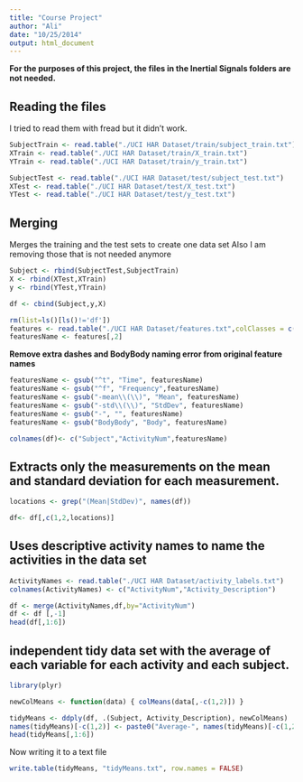 ```yaml
---
title: "Course Project"
author: "Ali"
date: "10/25/2014"
output: html_document
---
```


**For the purposes of this project, the files in the Inertial Signals folders are not needed.**

Reading the files
----------------
I tried to read them with fread but it didn't work.

```r

SubjectTrain <- read.table("./UCI HAR Dataset/train/subject_train.txt")
XTrain <- read.table("./UCI HAR Dataset/train/X_train.txt")
YTrain <- read.table("./UCI HAR Dataset/train/y_train.txt")

SubjectTest <- read.table("./UCI HAR Dataset/test/subject_test.txt")
XTest <- read.table("./UCI HAR Dataset/test/X_test.txt")
YTest <- read.table("./UCI HAR Dataset/test/y_test.txt")
```

Merging
-------

Merges the training and the test sets to create one data set
Also I am removing those that is not needed anymore

```r
Subject <- rbind(SubjectTest,SubjectTrain)
X <- rbind(XTest,XTrain)
y <- rbind(YTest,YTrain)

df <- cbind(Subject,y,X)

rm(list=ls()[ls()!='df'])
features <- read.table("./UCI HAR Dataset/features.txt",colClasses = c("character","character"))
featuresName <- features[,2]

```


**Remove extra dashes and BodyBody naming error from original feature names**

```r
featuresName <- gsub("^t", "Time", featuresName)
featuresName <- gsub("^f", "Frequency",featuresName)
featuresName <- gsub("-mean\\(\\)", "Mean", featuresName)
featuresName <- gsub("-std\\(\\)", "StdDev", featuresName)
featuresName <- gsub("-", "", featuresName)
featuresName <- gsub("BodyBody", "Body", featuresName)

colnames(df)<- c("Subject","ActivityNum",featuresName)
```


Extracts only the measurements on the mean and standard deviation for each measurement.
-------------------------------------------------------------------------------------

```r
locations <- grep("(Mean|StdDev)", names(df))

df<- df[,c(1,2,locations)]


```

Uses descriptive activity names to name the activities in the data set
----------------------------------------------------------------------

```r

ActivityNames <- read.table("./UCI HAR Dataset/activity_labels.txt")
colnames(ActivityNames) <- c("ActivityNum","Activity_Description")

df <- merge(ActivityNames,df,by="ActivityNum")
df <- df [,-1]
head(df[,1:6])

```
independent tidy data set with the average of each variable for each activity and each subject.
------------------
```r
library(plyr)

newColMeans <- function(data) { colMeans(data[,-c(1,2)]) }

tidyMeans <- ddply(df, .(Subject, Activity_Description), newColMeans)
names(tidyMeans)[-c(1,2)] <- paste0("Average-", names(tidyMeans)[-c(1,2)])
head(tidyMeans[,1:6])
```

Now writing it to a text file

```r
write.table(tidyMeans, "tidyMeans.txt", row.names = FALSE)

```


